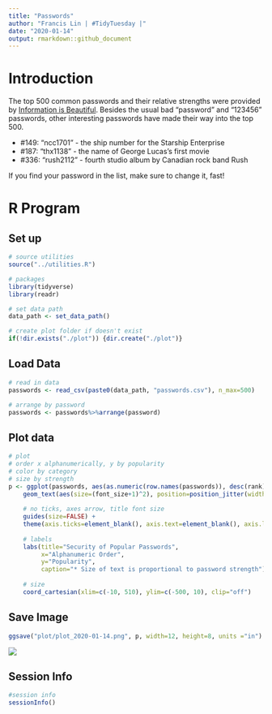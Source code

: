 ```yaml
---
title: "Passwords"
author: "Francis Lin | #TidyTuesday |"
date: "2020-01-14"
output: rmarkdown::github_document
---
```


# Introduction

The top 500 common passwords and their relative strengths were provided by [Information is Beautiful](https://docs.google.com/spreadsheets/d/1cz7TDhm0ebVpySqbTvrHrD3WpxeyE4hLZtifWSnoNTQ/edit#gid=21). Besides the usual bad "password" and "123456" passwords, other interesting passwords have made their way into the top 500.

* #149: "ncc1701" - the ship number for the Starship Enterprise
* #187: "thx1138" - the name of George Lucas’s first movie
* #336: "rush2112" - fourth studio album by Canadian rock band Rush

If you find your password in the list, make sure to change it, fast!

# R Program

## Set up

```r
# source utilities
source("../utilities.R")

# packages
library(tidyverse)
library(readr)

# set data path
data_path <- set_data_path()

# create plot folder if doesn't exist
if(!dir.exists("./plot")) {dir.create("./plot")}
```

## Load Data

```r
# read in data
passwords <- read_csv(paste0(data_path, "passwords.csv"), n_max=500)

# arrange by password
passwords <- passwords%>%arrange(password)
```

## Plot data

```r
# plot 
# order x alphanumerically, y by popularity
# color by category
# size by strength
p <- ggplot(passwords, aes(as.numeric(row.names(passwords)), desc(rank), label=password, color=category)) +
    geom_text(aes(size=(font_size+1)^2), position=position_jitter(width=20,height=10), family="NimbusRom") + 
    
    # no ticks, axes arrow, title font size
    guides(size=FALSE) +
    theme(axis.ticks=element_blank(), axis.text=element_blank(), axis.line = element_line(arrow=arrow(angle=10, length=unit(0.1, "inches"), type = "open")), plot.title=element_text(size=20, hjust = 0.5)) + 
    
    # labels
    labs(title="Security of Popular Passwords",
         x="Alphanumeric Order",
         y="Popularity",
         caption="* Size of text is proportional to password strength") +
    
    # size
    coord_cartesian(xlim=c(-10, 510), ylim=c(-500, 10), clip="off")
```

## Save Image

```r
ggsave("plot/plot_2020-01-14.png", p, width=12, height=8, units ="in")
```

![](./plot/plot_2020-01-14.png)

## Session Info

```r
#session info
sessionInfo()
```

